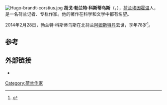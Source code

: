 [[File:Hugo-brandt-corstius.jpg|thumb]]
'''胡戈·勃兰特·科斯蒂乌斯'''（{{lang-nl|Hugo Brandt Corstius}}，{{bd|1935年|8月29日|2014年|2月28日|catIdx=Corstius}}），[[荷兰|荷兰]][[埃因霍温|埃因霍温]]人，是一名荷兰记者、专栏作家。他的著作在科学和文学中都有名望。

2014年2月28日，勃兰特·科斯蒂乌斯在北荷兰[[阿姆斯特丹|阿姆斯特丹]]去世，享年78岁<ref>{{Cite web|url=http://www.nu.nl/boek/3714493/schrijver-hugo-brandt-corstius-78-overleden.html|title=Schrijver Hugo Brandt Corstius (78) overleden|publisher=[[NU.nl|NU.nl]]|date=28 February 2014|accessdate=28 February 2014|archive-date=2014-02-28|archive-url=https://web.archive.org/web/20140228192030/http://www.nu.nl/boek/3714493/schrijver-hugo-brandt-corstius-78-overleden.html|dead-url=no}} {{Nl icon}}</ref>。

==参考==
{{Reflist}}

==外部链接==
{{Commons category|Hugo Brandt Corstius}}
* {{IMDb name|2384976}}

{{Authority control}}
{{DEFAULTSORT:Brandt Corstius, Hugo}}

[[Category:荷兰作家|Category:荷兰作家]]